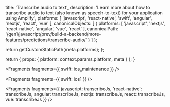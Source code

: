
  title: 'Transcribe audio to text',
  description: 'Learn more about how to transcribe audio to text (also known as speech-to-text) for your application using Amplify',
  platforms: [
    'javascript',
    'react-native',
    'swift',
    'angular',
    'nextjs',
    'react',
    'vue'
  ],
  canonicalObjects: [
    {
      platforms: [
        'javascript',
        'nextjs',
        'react-native',
        'angular',
        'vue',
        'react'
      ],
      canonicalPath: '/gen1/javascript/prev/build-a-backend/more-features/predictions/transcribe-audio/'
    }
  ]
};

  return getCustomStaticPath(meta.platforms);
};

  return {
    props: {
      platform: context.params.platform,
      meta
    }
  };
}


<Fragments fragments={{ swift: ios_maintenance }} />


<Fragments fragments={{ swift: ios1 }} />


<Fragments
  fragments={{
    javascript: transcribeJs,
    'react-native': transcribeJs,
    angular: transcribeJs,
    nextjs: transcribeJs,
    react: transcribeJs,
    vue: transcribeJs
  }}
/>

